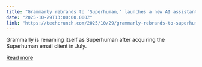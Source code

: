 ```yaml
---
title: "Grammarly rebrands to ‘Superhuman,’ launches a new AI assistant"
date: "2025-10-29T13:00:00.000Z"
link: "https://techcrunch.com/2025/10/29/grammarly-rebrands-to-superhuman-launches-a-new-ai-assistant/"
---
```


Grammarly is renaming itself as Superhuman after acquiring the Superhuman email client in July.

[Read more](https://techcrunch.com/2025/10/29/grammarly-rebrands-to-superhuman-launches-a-new-ai-assistant/)
